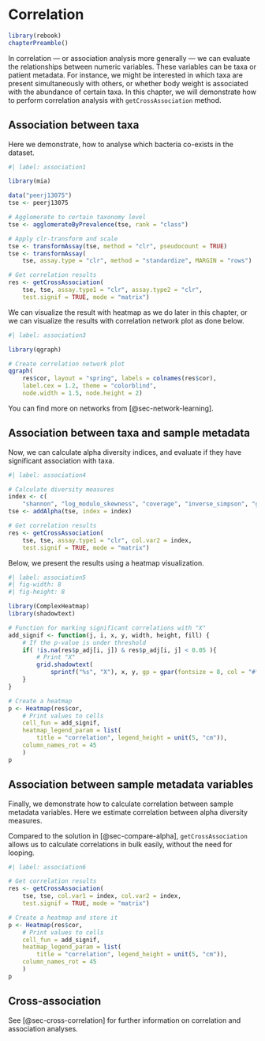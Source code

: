 # Correlation {#sec-correlation}

```r
library(rebook)
chapterPreamble()
```

In correlation — or association analysis more generally — we can evaluate the
relationships between numeric variables. These variables can be taxa or
patient metadata. For instance, we might be interested in which taxa are
present simultaneously with others, or whether body weight is associated with
the abundance of certain taxa. In this chapter, we will demonstrate how to
perform correlation analysis with `getCrossAssociation` method.

## Association between taxa

Here we demonstrate, how to analyse which bacteria co-exists in the dataset.

```r
#| label: association1

library(mia)

data("peerj13075")
tse <- peerj13075

# Agglomerate to certain taxonomy level
tse <- agglomerateByPrevalence(tse, rank = "class")

# Apply clr-transform and scale
tse <- transformAssay(tse, method = "clr", pseudocount = TRUE)
tse <- transformAssay(
    tse, assay.type = "clr", method = "standardize", MARGIN = "rows")

# Get correlation results
res <- getCrossAssociation(
    tse, tse, assay.type1 = "clr", assay.type2 = "clr",
    test.signif = TRUE, mode = "matrix")
```

We can visualize the result with heatmap as we do later in this chapter, or
we can visualize the results with correlation network plot as done below.

```r
#| label: association3

library(qgraph)

# Create correlation network plot
qgraph(
    res$cor, layout = "spring", labels = colnames(res$cor),
    label.cex = 1.2, theme = "colorblind",
    node.width = 1.5, node.height = 2)
```

You can find more on networks from [@sec-network-learning].

## Association between taxa and sample metadata

Now, we can calculate alpha diversity indices, and evaluate if they have
significant association with taxa.

```r
#| label: association4

# Calculate diversity measures
index <- c(
    "shannon", "log_modulo_skewness", "coverage", "inverse_simpson", "gini")
tse <- addAlpha(tse, index = index)

# Get correlation results
res <- getCrossAssociation(
    tse, tse, assay.type1 = "clr", col.var2 = index,
    test.signif = TRUE, mode = "matrix")
```

Below, we present the results using a heatmap visualization.

```r
#| label: association5
#| fig-width: 8
#| fig-height: 8

library(ComplexHeatmap)
library(shadowtext)

# Function for marking significant correlations with "X"
add_signif <- function(j, i, x, y, width, height, fill) {
    # If the p-value is under threshold
    if( !is.na(res$p_adj[i, j]) & res$p_adj[i, j] < 0.05 ){
        # Print "X"
        grid.shadowtext(
            sprintf("%s", "X"), x, y, gp = gpar(fontsize = 8, col = "#f5f5f5"))
    }
}

# Create a heatmap
p <- Heatmap(res$cor,
    # Print values to cells
    cell_fun = add_signif,
    heatmap_legend_param = list(
        title = "correlation", legend_height = unit(5, "cm")),
    column_names_rot = 45
    )
p
```

## Association between sample metadata variables {#sec-alpha-correlation}

Finally, we demonstrate how to calculate correlation between sample metadata
variables. Here we estimate correlation between alpha diversity measures.

Compared to the solution in [@sec-compare-alpha], `getCrossAssociation`
allows us to calculate correlations in bulk easily, without the need for
looping.

```r
#| label: association6

# Get correlation results
res <- getCrossAssociation(
    tse, tse, col.var1 = index, col.var2 = index,
    test.signif = TRUE, mode = "matrix")

# Create a heatmap and store it
p <- Heatmap(res$cor,
    # Print values to cells
    cell_fun = add_signif,
    heatmap_legend_param = list(
        title = "correlation", legend_height = unit(5, "cm")),
    column_names_rot = 45
    )
p
```

::: {.callout-tip}
## Cross-association

See [@sec-cross-correlation] for further information on correlation and association analyses.
:::
